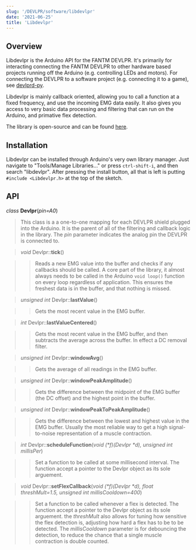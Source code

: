 ```yaml
---
slug: '/DEVLPR/software/libdevlpr'
date: '2021-06-25'
title: 'Libdevlpr'
---
```

## Overview

Libdevlpr is the Arduino API for the FANTM DEVLPR. 
It's primarily for interacting connecting the FANTM DEVLPR to other hardware based projects running off the Arduino (e.g. controlling LEDs and motors).
For connecting the DEVLPR to a software project (e.g. connecting it to a game), see [devlprd-py](https://docs.getfantm.com/devlpr/software/devlprd-py).

Libdevlpr is mainly callback oriented, allowing you to call a function at a fixed frequency, and use the incoming EMG data easily.
It also gives you access to very basic data processing and filtering that can run on the Arduino, and primative flex detection.

The library is open-source and can be found [here](https://github.com/FANTM/libdevlpr).

## Installation

Libdevlpr can be installed through Arduino's very own library manager. Just navigate to "Tools/Manage Libraries..." or press `ctrl-shift-i`, and then search "libdevlpr".
After pressing the install button, all that is left is putting `#include <Libdevlpr.h>` at the top of the sketch.

## API

*class* **Devlpr**(*pin=A0*) 

> This class is a a one-to-one mapping for each DEVLPR shield plugged into the Arduino.
It is the parent of all of the filtering and callback logic in the library. 
The *pin* parameter indicates the analog pin the DEVLPR is connected to.

> *void* Devlpr::**tick**()

>> Reads a new EMG value into the buffer and checks if any callbacks should be called. 
A core part of the library, it almost always needs to be called in the Arduino `void loop()` function on every loop regardless of application. 
This ensures the freshest data is in the buffer, and that nothing is missed.

> *unsigned int* Devlpr::**lastValue**()

>> Gets the most recent value in the EMG buffer.

> *int* Devlpr::**lastValueCentered**()

>> Gets the most recent value in the EMG buffer, and then subtracts the average across the buffer. In effect a DC removal filter.

> *unsigned int* Devlpr::**windowAvg**()

>> Gets the average of all readings in the EMG buffer.

> *unsigned int* Devlpr::**windowPeakAmplitude**()

>> Gets the difference between the midpoint of the EMG buffer (the DC offset) and the highest point in the buffer.

> *unsigned int* Devlpr::**windowPeakToPeakAmplitude**()

>> Gets the difference between the lowest and highest value in the EMG buffer. 
Usually the most reliable way to get a high signal-to-noise representation of a muscle contraction.

> *int* Devlpr::**scheduleFunction**(*void (\*f)(Devlpr \*d), unsigned int millisPer*)

>> Set a function to be called at some millisecond interval. The function accept a pointer to the Devlpr object as its sole arguement. 

> *void* Devlpr::**setFlexCallback**(*void (\*f)(Devlpr \*d), float threshMult=1.5, unsigned int millisCooldown=400*)

>> Set a function to be called whenever a flex is detected. The function accept a pointer to the Devlpr object as its sole arguement. 
the *threshMult* also allows for tuning how sensitive the flex detection is, adjusting how hard a flex has to be to be detected. 
The *millisCooldown* parameter is for debouncing the detection, to reduce the chance that a single muscle contraction is double counted.
